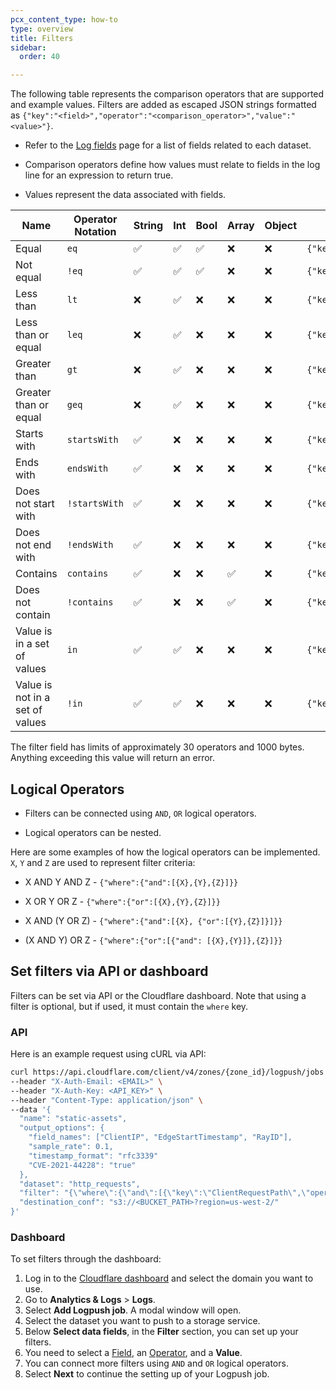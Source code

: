 ```yaml
---
pcx_content_type: how-to
type: overview
title: Filters
sidebar:
  order: 40

---
```



The following table represents the comparison operators that are supported and example values. Filters are added as escaped JSON strings formatted as `{"key":"<field>","operator":"<comparison_operator>","value":"<value>"}`.

* Refer to the [Log fields](/logs/reference/log-fields/) page for a list of fields related to each dataset.

* Comparison operators define how values must relate to fields in the log line for an expression to return true.

* Values represent the data associated with fields.

| Name                       | Operator Notation | String | Int   | Bool  | Array | Object | Example                                                                 |
|----------------------------|-------------------|--------|-------|-------|-------|--------|------------------------------------------------------------------------------------------------|
| Equal                      | `eq`              | ✅     | ✅    | ✅    | ❌    | ❌     | `{"key":"ClientRequestHost","operator":"eq","value":"example.com"}`                        |
| Not equal                  | `!eq`             | ✅     | ✅    | ✅    | ❌    | ❌     | `{"key":"ClientCountry","operator":"!eq","value":"ca"}`                                    |
| Less than                  | `lt`              | ❌     | ✅    | ❌    | ❌    | ❌     | `{"key":"BotScore","operator":"lt","value":"30"}`                                          |
| Less than or equal         | `leq`             | ❌     | ✅    | ❌    | ❌    | ❌     | `{"key":"BotScore","operator":"leq","value":"30"}`                                         |
| Greater than               | `gt`              | ❌     | ✅    | ❌    | ❌    | ❌     | `{"key":"BotScore","operator":"gt","value":"30"}`                                          |
| Greater than or equal      | `geq`             | ❌     | ✅    | ❌    | ❌    | ❌     | `{"key":"BotScore","operator":"geq","value":"30"}`                                         |
| Starts with                | `startsWith`      | ✅     | ❌    | ❌    | ❌    | ❌     | `{"key":"ClientRequestPath","operator":"startsWith","value":"/foo"}`                       |
| Ends with                  | `endsWith`        | ✅     | ❌    | ❌    | ❌    | ❌     | `{"key":"ClientRequestPath","operator":"endsWith","value":"/foo"}`                         |
| Does not start with        | `!startsWith`     | ✅     | ❌    | ❌    | ❌    | ❌     | `{"key":"ClientRequestPath","operator":"!startsWith","value":"/foo"}`                      |
| Does not end with          | `!endsWith`       | ✅     | ❌    | ❌    | ❌    | ❌     | `{"key":"ClientRequestPath","operator":"!endsWith","value":"/foo"}`                        |
| Contains                   | `contains`        | ✅     | ❌    | ❌    | ✅    | ❌     | `{"key":"ClientRequestPath","operator":"contains","value":"/static"}`                      |
| Does not contain           | `!contains`       | ✅     | ❌    | ❌    | ✅    | ❌     | `{"key":"ClientRequestPath","operator":"!contains","value":"/static"}`                     |
| Value is in a set of values | `in`              | ✅     | ✅    | ❌    | ❌    | ❌     | `{"key":"EdgeResponseStatus","operator":"in","value":[200,201]}`                           |
| Value is not in a set of values | `!in`        | ✅     | ✅    | ❌    | ❌    | ❌     | `{"key":"EdgeResponseStatus","operator":"!in","value":[200,201]}`                          |

The filter field has limits of approximately 30 operators and 1000 bytes. Anything exceeding this value will return an error.

<Render file="filtering-limitations" />

## Logical Operators

* Filters can be connected using `AND`, `OR` logical operators.

* Logical operators can be nested.

Here are some examples of how the logical operators can be implemented. `X`, `Y` and `Z` are used to represent filter criteria:

* X AND Y AND Z - `{"where":{"and":[{X},{Y},{Z}]}}`

* X OR Y OR Z - `{"where":{"or":[{X},{Y},{Z}]}}`

* X AND (Y OR Z) - `{"where":{"and":[{X}, {"or":[{Y},{Z}]}]}}`

* (X AND Y) OR Z - `{"where":{"or":[{"and": [{X},{Y}]},{Z}]}}`

## Set filters via API or dashboard

Filters can be set via API or the Cloudflare dashboard. Note that using a filter is optional, but if used, it must contain the `where` key.

### API

Here is an example request using cURL via API:

```bash
curl https://api.cloudflare.com/client/v4/zones/{zone_id}/logpush/jobs \
--header "X-Auth-Email: <EMAIL>" \
--header "X-Auth-Key: <API_KEY>" \
--header "Content-Type: application/json" \
--data '{
  "name": "static-assets",
  "output_options": {
    "field_names": ["ClientIP", "EdgeStartTimestamp", "RayID"],
    "sample_rate": 0.1,
    "timestamp_format": "rfc3339"
    "CVE-2021-44228": "true"
  },
  "dataset": "http_requests",
  "filter": "{\"where\":{\"and\":[{\"key\":\"ClientRequestPath\",\"operator\":\"contains\",\"value\":\"/static\"},{\"key\":\"ClientRequestHost\",\"operator\":\"eq\",\"value\":\"example.com\"}]}}",
  "destination_conf": "s3://<BUCKET_PATH>?region=us-west-2/"
}'
```

### Dashboard

To set filters through the dashboard:

1. Log in to the [Cloudflare dashboard](https://dash.cloudflare.com/login) and select the domain you want to use.
2. Go to **Analytics & Logs** > **Logs**.
3. Select **Add Logpush job**. A modal window will open.
4. Select the dataset you want to push to a storage service.
5. Below **Select data fields**, in the **Filter** section, you can set up your filters.
6. You need to select  a [Field](/logs/reference/log-fields/), an [Operator](/logs/reference/filters/#logical-operators), and a **Value**.
7. You can connect more filters using `AND` and `OR` logical operators.
8. Select **Next** to continue the setting up of your Logpush job.
